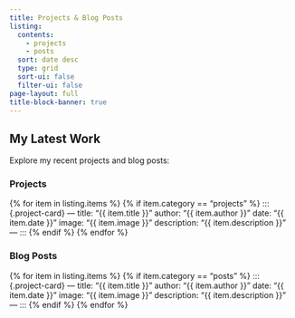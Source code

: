 ```yaml
---
title: Projects & Blog Posts
listing:
  contents: 
    - projects
    - posts 
  sort: date desc
  type: grid
  sort-ui: false
  filter-ui: false
page-layout: full
title-block-banner: true
---
```


## My Latest Work

Explore my recent projects and blog posts:

### Projects
{% for item in listing.items %}
{% if item.category == "projects" %}
::: {.project-card}
---
title: "{{ item.title }}"
author: "{{ item.author }}"
date: "{{ item.date }}"
image: "{{ item.image }}"
description: "{{ item.description }}"
---
:::
{% endif %}
{% endfor %}


### Blog Posts
{% for item in listing.items %}
{% if item.category == "posts" %}
::: {.project-card}
---
title: "{{ item.title }}"
author: "{{ item.author }}"
date: "{{ item.date }}"
image: "{{ item.image }}"
description: "{{ item.description }}"
---
:::
{% endif %}
{% endfor %}
